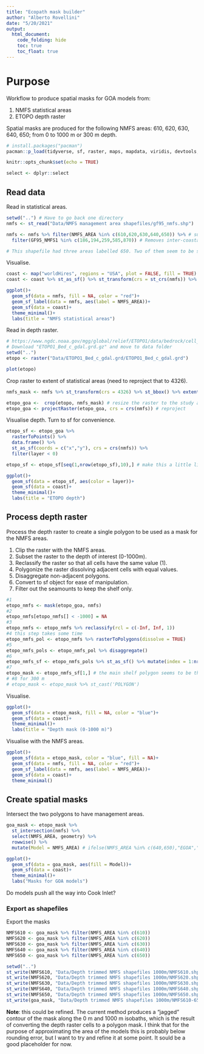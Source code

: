 ```yaml
---
title: "Ecopath mask builder"
author: "Alberto Rovellini"
date: "5/20/2021"
output: 
  html_document:
    code_folding: hide
    toc: true
    toc_float: true
---
```


# Purpose

Workflow to produce spatial masks for GOA models from:

1. NMFS statistical areas
2. ETOPO depth raster

Spatial masks are produced for the following NMFS areas: 610, 620, 630, 640, 650; from 0 to 1000 m or 300 m depth.


```r
# install.packages("pacman")
pacman::p_load(tidyverse, sf, raster, maps, mapdata, viridis, devtools, rgdal, rgeos)
```

```r
knitr::opts_chunk$set(echo = TRUE)
```

```r
select <- dplyr::select
```

## Read data

Read in statistical areas.
```r
setwd("..") # Have to go back one directory
nmfs <- st_read("Data/NMFS management area shapefiles/gf95_nmfs.shp")
```

```r
nmfs <- nmfs %>% filter(NMFS_AREA %in% c(610,620,630,640,650)) %>% # subset to 610-650
  filter(GF95_NMFS1 %in% c(186,194,259,585,870)) # Removes inter-coastal in SE AK

# This shapefile had three areas labelled 650. Two of them seem to be smaller than the rest, so removed.
```

Visualise.
```r
coast <- map("worldHires", regions = "USA", plot = FALSE, fill = TRUE)
coast <- coast %>% st_as_sf() %>% st_transform(crs = st_crs(nmfs)) %>% st_crop(st_bbox(nmfs))

ggplot()+
  geom_sf(data = nmfs, fill = NA, color = "red")+
  geom_sf_label(data = nmfs, aes(label = NMFS_AREA))+
  geom_sf(data = coast)+
  theme_minimal()+
  labs(title = "NMFS statistical areas")
```


Read in depth raster.
```r
# https://www.ngdc.noaa.gov/mgg/global/relief/ETOPO1/data/bedrock/cell_registered/netcdf/
# Download "ETOPO1_Bed_c_gdal.grd.gz" and move to data folder
setwd("..")
etopo <- raster("Data/ETOPO1_Bed_c_gdal.grd/ETOPO1_Bed_c_gdal.grd")

plot(etopo)
```

Crop raster to extent of statistical areas (need to reproject that to 4326).
```r
nmfs_mask <- nmfs %>% st_transform(crs = 4326) %>% st_bbox() %>% extent() # get extent in 4326

etopo_goa <-  crop(etopo, nmfs_mask) # resize the raster to the study area
etopo_goa <- projectRaster(etopo_goa, crs = crs(nmfs)) # reproject
```

Visualise depth. Turn to sf for convenience.
```r
etopo_sf <- etopo_goa %>% 
  rasterToPoints() %>% 
  data.frame() %>% 
  st_as_sf(coords = c("x","y"), crs = crs(nmfs)) %>% 
  filter(layer < 0)

etopo_sf <- etopo_sf[seq(1,nrow(etopo_sf),10),] # make this a little lighter for plotting

ggplot()+
  geom_sf(data = etopo_sf, aes(color = layer))+
  geom_sf(data = coast)+
  theme_minimal()+
  labs(title = "ETOPO depth")
```

## Process depth raster

Process the depth raster to create a single polygon to be used as a mask for the NMFS areas. 

1. Clip the raster with the NMFS areas.
2. Subset the raster to the depth of interest (0-1000m).
3. Reclassify the raster so that all cells have the same value (1).
4. Polygonize the raster dissolving adjacent cells with equal values.
5. Disaggregate non-adjacent polygons.
6. Convert to sf object for ease of manipulation.
7. Filter out the seamounts to keep the shelf only.
```r
#1
etopo_nmfs <- mask(etopo_goa, nmfs)
#2
etopo_nmfs[etopo_nmfs[] < -1000] = NA
#3
etopo_nmfs <- etopo_nmfs %>% reclassify(rcl = c(-Inf, Inf, 1))
#4 this step takes some time
etopo_nmfs_pol <- etopo_nmfs %>% rasterToPolygons(dissolve = TRUE)
#5
etopo_nmfs_pols <- etopo_nmfs_pol %>% disaggregate()
#6
etopo_nmfs_sf <- etopo_nmfs_pols %>% st_as_sf() %>% mutate(index = 1:nrow(.))
#7
etopo_mask <- etopo_nmfs_sf[1,] # the main shelf polygon seems to be the first row
# #8 for 300 m
# etopo_mask <- etopo_mask %>% st_cast('POLYGON')
```

Visualise.
```r
ggplot()+
  geom_sf(data = etopo_mask, fill = NA, color = "blue")+
  geom_sf(data = coast)+
  theme_minimal()+
  labs(title = "Depth mask (0-1000 m)")
```

Visualise with the NMFS areas.
```r
ggplot()+
  geom_sf(data = etopo_mask, color = "blue", fill = NA)+
  geom_sf(data = nmfs, fill = NA, color = "red")+
  geom_sf_label(data = nmfs, aes(label = NMFS_AREA))+
  geom_sf(data = coast)+
  theme_minimal()
```

## Create spatial masks

Intersect the two polygons to have management areas.
```r
goa_mask <- etopo_mask %>% 
  st_intersection(nmfs) %>% 
  select(NMFS_AREA, geometry) %>%
  rowwise() %>%
  mutate(Model = NMFS_AREA) # ifelse(NMFS_AREA %in% c(640,650),"EGOA","WGOA")

ggplot()+
  geom_sf(data = goa_mask, aes(fill = Model))+
  geom_sf(data = coast)+
  theme_minimal()+
  labs("Masks for GOA models")
```
Do models push all the way into Cook Inlet?

### Export as shapefiles

Export the masks
```r
NMFS610 <- goa_mask %>% filter(NMFS_AREA %in% c(610))
NMFS620 <- goa_mask %>% filter(NMFS_AREA %in% c(620))
NMFS630 <- goa_mask %>% filter(NMFS_AREA %in% c(630))
NMFS640 <- goa_mask %>% filter(NMFS_AREA %in% c(640))
NMFS650 <- goa_mask %>% filter(NMFS_AREA %in% c(650))

setwd("..")
st_write(NMFS610, "Data/Depth trimmed NMFS shapefiles 1000m/NMFS610.shp", append = FALSE)
st_write(NMFS620, "Data/Depth trimmed NMFS shapefiles 1000m/NMFS620.shp", append = FALSE)
st_write(NMFS630, "Data/Depth trimmed NMFS shapefiles 1000m/NMFS630.shp", append = FALSE)
st_write(NMFS640, "Data/Depth trimmed NMFS shapefiles 1000m/NMFS640.shp", append = FALSE)
st_write(NMFS650, "Data/Depth trimmed NMFS shapefiles 1000m/NMFS650.shp", append = FALSE)
st_write(goa_mask, "Data/Depth trimmed NMFS shapefiles 1000m/NMFS610-650.shp", append = FALSE)
```



**Note**: this could be refined. The current method produces a "jagged" contour of the mask along the 0 m and 1000 m isobaths, which is the result of converting the depth raster cells to a polygon mask. I think that for the purpose of approximating the area of the models this is probably below rounding error, but I want to try and refine it at some point. It sould be a good placeholder for now.